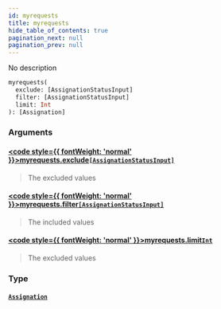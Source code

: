```yaml
---
id: myrequests
title: myrequests
hide_table_of_contents: true
pagination_next: null
pagination_prev: null
---
```








No description

```graphql
myrequests(
  exclude: [AssignationStatusInput]
  filter: [AssignationStatusInput]
  limit: Int
): [Assignation]
```


### Arguments

#### [<code style={{ fontWeight: 'normal' }}>myrequests.<b>exclude</b></code>](#)<Bullet />[`[AssignationStatusInput]`](/docs/schemas/arkitekt/enums/assignation-status-input) <Badge class="secondary" text="list"/> <Badge class="secondary" text="enum"/>
> The excluded values
> 

#### [<code style={{ fontWeight: 'normal' }}>myrequests.<b>filter</b></code>](#)<Bullet />[`[AssignationStatusInput]`](/docs/schemas/arkitekt/enums/assignation-status-input) <Badge class="secondary" text="list"/> <Badge class="secondary" text="enum"/>
> The included values
> 

#### [<code style={{ fontWeight: 'normal' }}>myrequests.<b>limit</b></code>](#)<Bullet />[`Int`](/docs/schemas/arkitekt/scalars/int) <Badge class="secondary" text="scalar"/>
> The excluded values
> 

### Type

#### [`Assignation`](/docs/schemas/arkitekt/objects/assignation) <Badge class="secondary" text="object"/>
> 
> 





